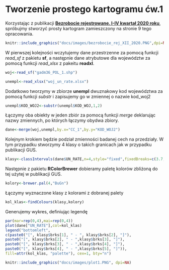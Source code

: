 # Tworzenie prostego kartogramu ćw.1 {-}


Korzystając z publikacji [**Bezrobocie rejestrowane. I-IV kwartał 2020 roku**](https://stat.gov.pl/obszary-tematyczne/rynek-pracy/bezrobocie-rejestrowane/bezrobocie-rejestrowane-i-iv-kwartal-2020-roku,3,43.html), spróbujmy stworzyć prosty kartogram zamieszczony na stronie 9 tego opracowania.

```r
knitr::include_graphics("docs/images/bezrobocie_rej_XII_2020.PNG",dpi=NA)
```

W pierwszej kolejności wczytujemy dane przestrzenne za pomocą funkcji *read_sf* z pakietu **sf**, a następnie dane atrybutowe dla województw za pomocą funkcji *read_xlsx* z pakeitu **readxl**.
```r
woj<-read_sf("gadm36_POL_1.shp")

unempl<-read_xlsx("woj_un_rate.xlsx")
```

Dodatkowo tworzymy w zbiorze **unempl** dwuznakowy kod województwa za pomocą funkcji *substr* i zapisujemy go w zmiennej o nazwie kod_woj2

```r
unempl$KOD_WOJ2<-substr(unempl$KOD_WOJ,1,2)
```

Łączymy oba obiekty w jeden zbiór za pomocą funkcji *merge* deklarując nazwy zmiennych, po których łączymy obydwa zbiory.

```r
dane<-merge(woj,unempl,by.x="CC_1",by.y="KOD_WOJ2")
```


Kolejnym krokiem będzie podział zmienności badanej cech na przedziały.
W tym przypadku stworzymy 4 klasy o takich granicach jak w przypadku publikacji GUS.

```r
klasy<-classIntervals(dane$UN_RATE,n=4,style="fixed",fixedBreaks=c(3.7,5.3,6.9,8.5,10.1))
```


Następnie z pakietu **RColorBrewer** dobieramy paletę kolorów zbliżoną do tej użytej w publikacji GUS.

```r
kolory<-brewer.pal(4,"BuGn")
```

Łączymy wyznaczone klasy z kolorami z dobranej palety

```r
kol_klas<-findColours(klasy,kolory)
```


Generujemy wykres, definiując legendę

```r
par(mar=rep(0,4),mai=rep(0,4))
plot(dane["UN_RATE"],col=kol_klas)
legend("bottomleft",
c(paste0("[", klasy$brks[1], " - ", klasy$brks[2], "]"),
paste0("[", klasy$brks[2], " - ",klasy$brks[3], "]"),
paste0("[", klasy$brks[3], " - ",klasy$brks[4], "]"),
paste0("[", klasy$brks[4], " - ",klasy$brks[5], "]")),
fill=attr(kol_klas, "palette"), cex=1, bty="n")
```


```r
knitr::include_graphics("docs/images/plot1.PNG", dpi=NA)
```



